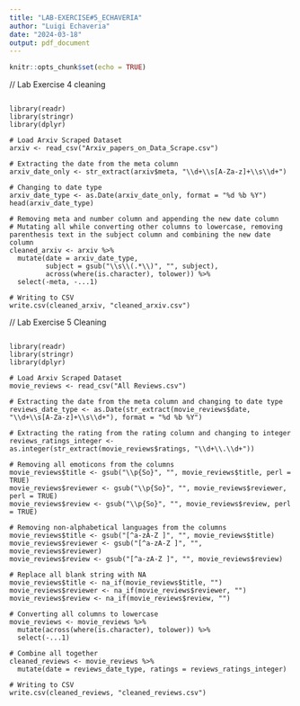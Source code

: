 ```yaml
---
title: "LAB-EXERCISE#5_ECHAVERIA"
author: "Luigi Echaveria"
date: "2024-03-18"
output: pdf_document
---
```


```r
knitr::opts_chunk$set(echo = TRUE)
```

// Lab Exercise 4 cleaning

```{}

library(readr)
library(stringr)
library(dplyr)

# Load Arxiv Scraped Dataset
arxiv <- read_csv("Arxiv_papers_on_Data_Scrape.csv")

# Extracting the date from the meta column
arxiv_date_only <- str_extract(arxiv$meta, "\\d+\\s[A-Za-z]+\\s\\d+")

# Changing to date type
arxiv_date_type <- as.Date(arxiv_date_only, format = "%d %b %Y")
head(arxiv_date_type)

# Removing meta and number column and appending the new date column
# Mutating all while converting other columns to lowercase, removing parenthesis text in the subject column and combining the new date column
cleaned_arxiv <- arxiv %>%
  mutate(date = arxiv_date_type,
         subject = gsub("\\s\\(.*\\)", "", subject),
         across(where(is.character), tolower)) %>%
  select(-meta, -...1)

# Writing to CSV
write.csv(cleaned_arxiv, "cleaned_arxiv.csv")

```

// Lab Exercise 5 Cleaning

```{}

library(readr)
library(stringr)
library(dplyr)

# Load Arxiv Scraped Dataset
movie_reviews <- read_csv("All Reviews.csv")

# Extracting the date from the meta column and changing to date type
reviews_date_type <- as.Date(str_extract(movie_reviews$date, "\\d+\\s[A-Za-z]+\\s\\d+"), format = "%d %b %Y")

# Extracting the rating from the rating column and changing to integer
reviews_ratings_integer <- as.integer(str_extract(movie_reviews$ratings, "\\d+\\.\\d+"))

# Removing all emoticons from the columns
movie_reviews$title <- gsub("\\p{So}", "", movie_reviews$title, perl = TRUE)
movie_reviews$reviewer <- gsub("\\p{So}", "", movie_reviews$reviewer, perl = TRUE)
movie_reviews$review <- gsub("\\p{So}", "", movie_reviews$review, perl = TRUE)

# Removing non-alphabetical languages from the columns
movie_reviews$title <- gsub("[^a-zA-Z ]", "", movie_reviews$title)
movie_reviews$reviewer <- gsub("[^a-zA-Z ]", "", movie_reviews$reviewer)
movie_reviews$review <- gsub("[^a-zA-Z ]", "", movie_reviews$review)

# Replace all blank string with NA 
movie_reviews$title <- na_if(movie_reviews$title, "")
movie_reviews$reviewer <- na_if(movie_reviews$reviewer, "")
movie_reviews$review <- na_if(movie_reviews$review, "")

# Converting all columns to lowercase
movie_reviews <- movie_reviews %>%
  mutate(across(where(is.character), tolower)) %>%
  select(-...1)

# Combine all together
cleaned_reviews <- movie_reviews %>%
  mutate(date = reviews_date_type, ratings = reviews_ratings_integer)

# Writing to CSV
write.csv(cleaned_reviews, "cleaned_reviews.csv")

```